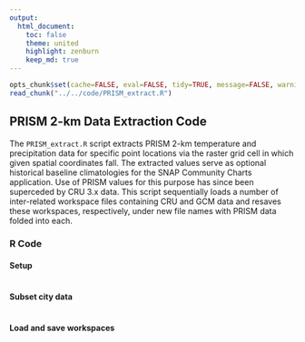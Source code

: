 ```yaml
---
output:
  html_document:
    toc: false
    theme: united
    highlight: zenburn
    keep_md: true
---
```


```r
opts_chunk$set(cache=FALSE, eval=FALSE, tidy=TRUE, message=FALSE, warning=FALSE)
read_chunk("../../code/PRISM_extract.R")
```

##
##
## PRISM 2-km Data Extraction Code

The `PRISM_extract.R` script extracts PRISM 2-km temperature and precipitation data for specific point locations via the raster grid cell in which given spatial coordinates fall.
The extracted values serve as optional historical baseline climatologies for the SNAP Community Charts application.
Use of PRISM values for this purpose has since been superceded by CRU 3.x data.
This script sequentially loads a number of inter-related workspace files containing CRU and GCM data and resaves these workspaces, respectively, under new file names with PRISM data folded into each.

### **R** Code

#### Setup

```r
```

#### Subset city data

```r
```

#### Load and save workspaces

```r
```
